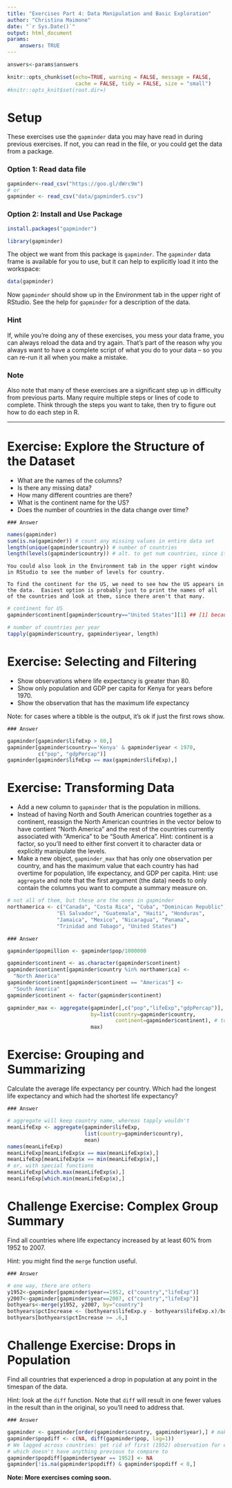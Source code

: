 ```yaml
---
title: "Exercises Part 4: Data Manipulation and Basic Exploration"
author: "Christina Maimone"
date: "`r Sys.Date()`"
output: html_document
params:
    answers: TRUE
---
```


```r
answers<-params$answers
```

```r
knitr::opts_chunk$set(echo=TRUE, warning = FALSE, message = FALSE,
                      cache = FALSE, tidy = FALSE, size = "small")
#knitr::opts_knit$set(root.dir=)
```

# Setup

These exercises use the `gapminder` data you may have read in during previous exercises.  If not, you can read in the file, or you could get the data from a package.

### Option 1: Read data file

```r
gapminder<-read_csv("https://goo.gl/dWrc9m")
# or
gapminder <- read_csv("data/gapminder5.csv")
```

### Option 2: Install and Use Package

```r
install.packages("gapminder")
```

```r
library(gapminder)
```

The object we want from this package is `gapminder`.  The `gapminder` data frame is available for you to use, but it can help to explicitly load it into the workspace:

```r
data(gapminder)
```

Now `gapminder` should show up in the Environment tab in the upper right of RStudio.  See the help for `gapminder` for a description of the data.


### Hint

If, while you're doing any of these exercises, you mess your data frame, you can always reload the data and try again.  That's part of the reason why you always want to have a complete script of what you do to your data -- so you can re-run it all when you make a mistake.

### Note

Also note that many of these exercises are a significant step up in difficulty from previous parts.  Many require multiple steps or lines of code to complete.  Think through the steps you want to take, then try to figure out how to do each step in R.
 
---

# Exercise: Explore the Structure of the Dataset

* What are the names of the columns?
* Is there any missing data?
* How many different countries are there?
* What is the continent name for the US?
* Does the number of countries in the data change over time?  

```asis
### Answer
```

```r
names(gapminder)
sum(is.na(gapminder)) # count any missing values in entire data set
length(unique(gapminder$country)) # number of countries
length(levels(gapminder$country)) # alt. to get num countries, since it's a factor
```

```asis
You could also look in the Environment tab in the upper right window in RStudio to see the number of levels for country.

To find the continent for the US, we need to see how the US appears in the data.  Easiest option is probably just to print the names of all of the countries and look at them, since there aren't that many.  
```

```r
# continent for US
gapminder$continent[gapminder$country=="United States"][1] ## [1] because we just need 1 value

# number of countries per year
tapply(gapminder$country, gapminder$year, length)
```


# Exercise: Selecting and Filtering

* Show observations where life expectancy is greater than 80.
* Show only population and GDP per capita for Kenya for years before 1970.
* Show the observation that has the maximum life expectancy

Note: for cases where a tibble is the output, it's ok if just the first rows show.

```asis
### Answer
```

```r
gapminder[gapminder$lifeExp > 80,]
gapminder[gapminder$country=='Kenya' & gapminder$year < 1970, 
          c("pop", "gdpPercap")]
gapminder[gapminder$lifeExp == max(gapminder$lifeExp),]
```



# Exercise: Transforming Data

* Add a new column to `gapminder` that is the population in millions.
* Instead of having North and South American countries together as a continent, reassign the North American countries in the vector below to have contient "North America" and the rest of the countries currently associated with "America" to be "South America".  Hint: continent is a factor, so you'll need to either first convert it to character data or explicitly manipulate the levels.  
* Make a new object, `gapminder_max` that has only one observation per country, and has the maximum value that each country has had overtime for population, life expectancy, and GDP per capita.  Hint: use `aggregate` and note that the first argument (the data) needs to only contain the columns you want to compute a summary measure on.  

```r
# not all of them, but these are the ones in gapminder
northamerica <- c("Canada", "Costa Rica", "Cuba", "Dominican Republic", 
                "El Salvador", "Guatemala", "Haiti", "Honduras",
                "Jamaica", "Mexico", "Nicaragua", "Panama",
                "Trinidad and Tobago", "United States")
```


```asis
### Answer
```

```r
gapminder$popmillion <- gapminder$pop/1000000

gapminder$continent <- as.character(gapminder$continent)
gapminder$continent[gapminder$country %in% northamerica] <-
  "North America"
gapminder$continent[gapminder$continent == "Americas"] <-
  "South America"
gapminder$continent <- factor(gapminder$continent)

gapminder_max <- aggregate(gapminder[,c("pop","lifeExp","gdpPercap")], 
                           by=list(country=gapminder$country, 
                                   continent=gapminder$continent), # to keep continent in the data
                           max)
```



# Exercise: Grouping and Summarizing

Calculate the average life expectancy per country. Which had the longest life expectancy and which had the shortest life expectancy?

```asis
### Answer
```

```r
# aggregate will keep country name, whereas tapply wouldn't
meanLifeExp <- aggregate(gapminder$lifeExp, 
                         list(country=gapminder$country), 
                         mean)
names(meanLifeExp)
meanLifeExp[meanLifeExp$x == max(meanLifeExp$x),]
meanLifeExp[meanLifeExp$x == min(meanLifeExp$x),]
# or, with special functions
meanLifeExp[which.max(meanLifeExp$x),]
meanLifeExp[which.min(meanLifeExp$x),]
```



# Challenge Exercise: Complex Group Summary

Find all countries where life expectancy increased by at least 60% from 1952 to 2007.

Hint: you might find the `merge` function useful.

```asis
### Answer
```

```r
# one way, there are others
y1952<-gapminder[gapminder$year==1952, c("country","lifeExp")]
y2007<-gapminder[gapminder$year==2007, c("country","lifeExp")]
bothyears<-merge(y1952, y2007, by="country")
bothyears$pctIncrease <- (bothyears$lifeExp.y - bothyears$lifeExp.x)/bothyears$lifeExp.x
bothyears[bothyears$pctIncrease >= .6,]
```


# Challenge Exercise: Drops in Population

Find all countries that experienced a drop in population at any point in the timespan of the data.

Hint: look at the `diff` function.  Note that `diff` will result in one fewer values in the result than in the original, so you'll need to address that.

```asis
### Answer
```

```r
gapminder <- gapminder[order(gapminder$country, gapminder$year),] # make sure in order for diffs
gapminder$popdiff <- c(NA, diff(gapminder$pop, lag=1))
# We lagged across countries: get rid of first (1952) observation for each country, 
# which doesn't have anything previous to compare to
gapminder$popdiff[gapminder$year == 1952] <- NA
gapminder[!is.na(gapminder$popdiff) & gapminder$popdiff < 0,] 
```


**Note: More exercises coming soon.**

